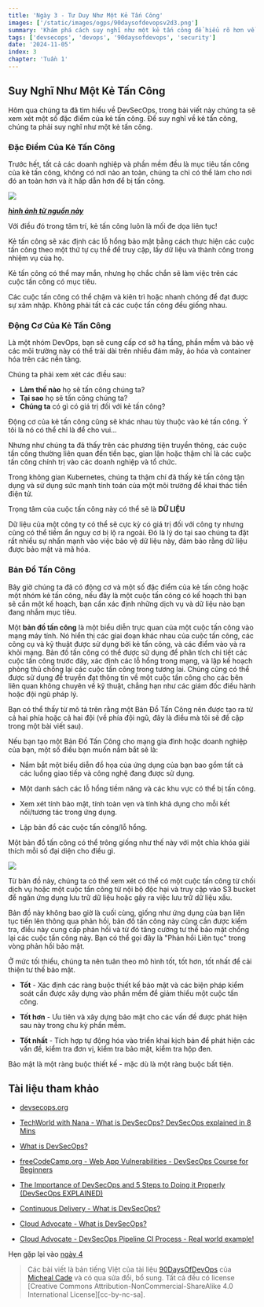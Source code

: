 ```yaml
---
title: 'Ngày 3 - Tư Duy Như Một Kẻ Tấn Công'
images: ['/static/images/ogps/90daysofdevopsv2d3.png']
summary: 'Khám phá cách suy nghĩ như một kẻ tấn công để hiểu rõ hơn về các mối đe dọa bảo mật và cách bảo vệ hệ thống của bạn.'
tags: ['devsecops', 'devops', '90daysofdevops', 'security']
date: '2024-11-05'
index: 3
chapter: 'Tuần 1'
---
```


<TOCInline toc={props.toc} asDisclosure />

## Suy Nghĩ Như Một Kẻ Tấn Công

Hôm qua chúng ta đã tìm hiểu về DevSecOps, trong bài viết này chúng ta sẽ xem xét một số đặc điểm của kẻ tấn công. Để suy nghĩ về kẻ tấn công, chúng ta phải suy nghĩ như một kẻ tấn công.

### Đặc Điểm Của Kẻ Tấn Công

Trước hết, tất cả các doanh nghiệp và phần mềm đều là mục tiêu tấn công của kẻ tấn công, không có nơi nào an toàn, chúng ta chỉ có thể làm cho nơi đó an toàn hơn và ít hấp dẫn hơn để bị tấn công.

![](/static/images/assets/day03-2.jpg)

**_[hình ảnh từ nguồn này](https://www.trainerize.me/articles/outrun-bear/)_**

Với điều đó trong tâm trí, kẻ tấn công luôn là mối đe dọa liên tục!

Kẻ tấn công sẽ xác định các lỗ hổng bảo mật bằng cách thực hiện các cuộc tấn công theo một thứ tự cụ thể để truy cập, lấy dữ liệu và thành công trong nhiệm vụ của họ.

Kẻ tấn công có thể may mắn, nhưng họ chắc chắn sẽ làm việc trên các cuộc tấn công có mục tiêu.

Các cuộc tấn công có thể chậm và kiên trì hoặc nhanh chóng để đạt được sự xâm nhập. Không phải tất cả các cuộc tấn công đều giống nhau.

### Động Cơ Của Kẻ Tấn Công

Là một nhóm DevOps, bạn sẽ cung cấp cơ sở hạ tầng, phần mềm và bảo vệ các môi trường này có thể trải dài trên nhiều đám mây, ảo hóa và container hóa trên các nền tảng.

Chúng ta phải xem xét các điều sau:

- **Làm thế nào** họ sẽ tấn công chúng ta?
- **Tại sao** họ sẽ tấn công chúng ta?
- **Chúng ta** có gì có giá trị đối với kẻ tấn công?

Động cơ của kẻ tấn công cũng sẽ khác nhau tùy thuộc vào kẻ tấn công. Ý tôi là nó có thể chỉ là để cho vui...

Nhưng như chúng ta đã thấy trên các phương tiện truyền thông, các cuộc tấn công thường liên quan đến tiền bạc, gian lận hoặc thậm chí là các cuộc tấn công chính trị vào các doanh nghiệp và tổ chức.

Trong không gian Kubernetes, chúng ta thậm chí đã thấy kẻ tấn công tận dụng và sử dụng sức mạnh tính toán của một môi trường để khai thác tiền điện tử.

Trọng tâm của cuộc tấn công này có thể sẽ là **DỮ LIỆU**

Dữ liệu của một công ty có thể sẽ cực kỳ có giá trị đối với công ty nhưng cũng có thể tiềm ẩn nguy cơ bị lộ ra ngoài. Đó là lý do tại sao chúng ta đặt rất nhiều sự nhấn mạnh vào việc bảo vệ dữ liệu này, đảm bảo rằng dữ liệu được bảo mật và mã hóa.

### Bản Đồ Tấn Công

Bây giờ chúng ta đã có động cơ và một số đặc điểm của kẻ tấn công hoặc một nhóm kẻ tấn công, nếu đây là một cuộc tấn công có kế hoạch thì bạn sẽ cần một kế hoạch, bạn cần xác định những dịch vụ và dữ liệu nào bạn đang nhắm mục tiêu.

Một **bản đồ tấn công** là một biểu diễn trực quan của một cuộc tấn công vào mạng máy tính. Nó hiển thị các giai đoạn khác nhau của cuộc tấn công, các công cụ và kỹ thuật được sử dụng bởi kẻ tấn công, và các điểm vào và ra khỏi mạng. Bản đồ tấn công có thể được sử dụng để phân tích chi tiết các cuộc tấn công trước đây, xác định các lỗ hổng trong mạng, và lập kế hoạch phòng thủ chống lại các cuộc tấn công trong tương lai. Chúng cũng có thể được sử dụng để truyền đạt thông tin về một cuộc tấn công cho các bên liên quan không chuyên về kỹ thuật, chẳng hạn như các giám đốc điều hành hoặc đội ngũ pháp lý.

Bạn có thể thấy từ mô tả trên rằng một Bản Đồ Tấn Công nên được tạo ra từ cả hai phía hoặc cả hai đội (về phía đội ngũ, đây là điều mà tôi sẽ đề cập trong một bài viết sau).

Nếu bạn tạo một Bản Đồ Tấn Công cho mạng gia đình hoặc doanh nghiệp của bạn, một số điều bạn muốn nắm bắt sẽ là:

- Nắm bắt một biểu diễn đồ họa của ứng dụng của bạn bao gồm tất cả các luồng giao tiếp và công nghệ đang được sử dụng.

- Một danh sách các lỗ hổng tiềm năng và các khu vực có thể bị tấn công.

- Xem xét tính bảo mật, tính toàn vẹn và tính khả dụng cho mỗi kết nối/tương tác trong ứng dụng.

- Lập bản đồ các cuộc tấn công/lỗ hổng.

Một bản đồ tấn công có thể trông giống như thế này với một chìa khóa giải thích mỗi số đại diện cho điều gì.

![](/static/images/assets/day03-1.png)

Từ bản đồ này, chúng ta có thể xem xét có thể có một cuộc tấn công từ chối dịch vụ hoặc một cuộc tấn công từ nội bộ độc hại và truy cập vào S3 bucket để ngăn ứng dụng lưu trữ dữ liệu hoặc gây ra việc lưu trữ dữ liệu xấu.

Bản đồ này không bao giờ là cuối cùng, giống như ứng dụng của bạn liên tục tiến lên thông qua phản hồi, bản đồ tấn công này cũng cần được kiểm tra, điều này cung cấp phản hồi và từ đó tăng cường tư thế bảo mật chống lại các cuộc tấn công này. Bạn có thể gọi đây là "Phản hồi Liên tục" trong vòng phản hồi bảo mật.

Ở mức tối thiểu, chúng ta nên tuân theo mô hình tốt, tốt hơn, tốt nhất để cải thiện tư thế bảo mật.

- **Tốt** - Xác định các ràng buộc thiết kế bảo mật và các biện pháp kiểm soát cần được xây dựng vào phần mềm để giảm thiểu một cuộc tấn công.

- **Tốt hơn** - Ưu tiên và xây dựng bảo mật cho các vấn đề được phát hiện sau này trong chu kỳ phần mềm.

- **Tốt nhất** - Tích hợp tự động hóa vào triển khai kịch bản để phát hiện các vấn đề, kiểm tra đơn vị, kiểm tra bảo mật, kiểm tra hộp đen.

Bảo mật là một ràng buộc thiết kế - mặc dù là một ràng buộc bất tiện.

## Tài liệu tham khảo

- [devsecops.org](https://www.devsecops.org/)

- [TechWorld with Nana - What is DevSecOps? DevSecOps explained in 8 Mins](https://www.youtube.com/watch?v=nrhxNNH5lt0&list=PLsKoqAvws1pvg7qL7u28_OWfXwqkI3dQ1&index=1&t=19s)

- [What is DevSecOps?](https://www.youtube.com/watch?v=J73MELGF6u0&list=PLsKoqAvws1pvg7qL7u28_OWfXwqkI3dQ1&index=2&t=1s)

- [freeCodeCamp.org - Web App Vulnerabilities - DevSecOps Course for Beginners](https://www.youtube.com/watch?v=F5KJVuii0Yw&list=PLsKoqAvws1pvg7qL7u28_OWfXwqkI3dQ1&index=3&t=67s)

- [The Importance of DevSecOps and 5 Steps to Doing it Properly (DevSecOps EXPLAINED)](https://www.youtube.com/watch?v=KaoPQLyWq_g&list=PLsKoqAvws1pvg7qL7u28_OWfXwqkI3dQ1&index=4&t=13s)

- [Continuous Delivery - What is DevSecOps?](https://www.youtube.com/watch?v=NdvMUcWNlFw&list=PLsKoqAvws1pvg7qL7u28_OWfXwqkI3dQ1&index=5&t=6s)

- [Cloud Advocate - What is DevSecOps?](https://www.youtube.com/watch?v=a2y4Oj5wrZg&list=PLsKoqAvws1pvg7qL7u28_OWfXwqkI3dQ1&index=6)

- [Cloud Advocate - DevSecOps Pipeline CI Process - Real world example!](https://www.youtube.com/watch?v=ipe08lFQZU8&list=PLsKoqAvws1pvg7qL7u28_OWfXwqkI3dQ1&index=7&t=204s)

Hẹn gặp lại vào [ngày 4](https://vntechies.dev/courses/90-ngay-devops-v2/ngay-4-doi-do-va-doi-xanh)

> Các bài viết là bản tiếng Việt của tài liệu [90DaysOfDevOps](https://github.com/MichaelCade/90DaysOfDevOps/tree/main/2023/Days) của [Micheal Cade](https://twitter.com/MichaelCade1) và có qua sửa đổi, bổ sung. Tất cả đều có license [Creative Commons Attribution-NonCommercial-ShareAlike 4.0 International License][cc-by-nc-sa].

